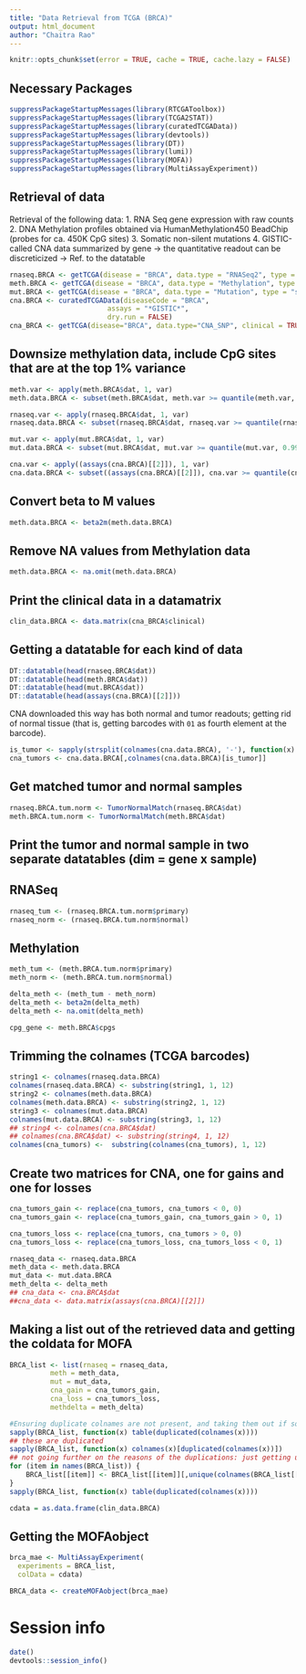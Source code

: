 ```yaml
---
title: "Data Retrieval from TCGA (BRCA)"
output: html_document
author: "Chaitra Rao"
---
```


```r
knitr::opts_chunk$set(error = TRUE, cache = TRUE, cache.lazy = FALSE)
```

## Necessary Packages

```r
suppressPackageStartupMessages(library(RTCGAToolbox))
suppressPackageStartupMessages(library(TCGA2STAT))
suppressPackageStartupMessages(library(curatedTCGAData))
suppressPackageStartupMessages(library(devtools))
suppressPackageStartupMessages(library(DT))
suppressPackageStartupMessages(library(lumi))
suppressPackageStartupMessages(library(MOFA))
suppressPackageStartupMessages(library(MultiAssayExperiment))
```

## Retrieval of data

Retrieval of the following data:
1. RNA Seq gene expression with raw counts
2. DNA Methylation profiles obtained via HumanMethylation450 BeadChip (probes for ca. 450K CpG sites)
3. Somatic non-silent mutations
4. GISTIC-called CNA data summarized by gene -> the quantitative readout can be discreticized -> Ref. to the datatable

```r
rnaseq.BRCA <- getTCGA(disease = "BRCA", data.type = "RNASeq2", type = "RPKM")
meth.BRCA <- getTCGA(disease = "BRCA", data.type = "Methylation", type = "450K")
mut.BRCA <- getTCGA(disease = "BRCA", data.type = "Mutation", type = "somatic")
cna.BRCA <- curatedTCGAData(diseaseCode = "BRCA",
                        assays = "*GISTIC*",
                        dry.run = FALSE)
cna_BRCA <- getTCGA(disease="BRCA", data.type="CNA_SNP", clinical = TRUE)

```

## Downsize methylation data, include CpG sites that are at the top 1% variance

```r
meth.var <- apply(meth.BRCA$dat, 1, var)
meth.data.BRCA <- subset(meth.BRCA$dat, meth.var >= quantile(meth.var, 0.99, na.rm=T) & !is.na(meth.var))
```

```r
rnaseq.var <- apply(rnaseq.BRCA$dat, 1, var)
rnaseq.data.BRCA <- subset(rnaseq.BRCA$dat, rnaseq.var >= quantile(rnaseq.var, 0.99, na.rm=T) & !is.na(rnaseq.var))
```

```r
mut.var <- apply(mut.BRCA$dat, 1, var)
mut.data.BRCA <- subset(mut.BRCA$dat, mut.var >= quantile(mut.var, 0.99, na.rm=T) & !is.na(mut.var))
```

```r
cna.var <- apply((assays(cna.BRCA)[[2]]), 1, var)
cna.data.BRCA <- subset((assays(cna.BRCA)[[2]]), cna.var >= quantile(cna.var, 0.99, na.rm=T) & !is.na(cna.var))
```

## Convert beta to M values

```r
meth.data.BRCA <- beta2m(meth.data.BRCA)
```

## Remove NA values from Methylation data

```r
meth.data.BRCA <- na.omit(meth.data.BRCA)
```


## Print the clinical data in a datamatrix

```r
clin_data.BRCA <- data.matrix(cna_BRCA$clinical)
```

## Getting a datatable for each kind of data

```r
DT::datatable(head(rnaseq.BRCA$dat))
DT::datatable(head(meth.BRCA$dat))
DT::datatable(head(mut.BRCA$dat))
DT::datatable(head(assays(cna.BRCA)[[2]]))
```

CNA downloaded this way has both normal and tumor readouts; getting rid of normal tissue (that is, getting barcodes with `01` as fourth element at the barcode).

```r
is_tumor <- sapply(strsplit(colnames(cna.data.BRCA), '-'), function(x) return(grepl('^01', x[4])))
cna_tumors <- cna.data.BRCA[,colnames(cna.data.BRCA)[is_tumor]]
```

## Get matched tumor and normal samples

```r
rnaseq.BRCA.tum.norm <- TumorNormalMatch(rnaseq.BRCA$dat)
meth.BRCA.tum.norm <- TumorNormalMatch(meth.BRCA$dat)

```

## Print the tumor and normal sample in two separate datatables (dim = gene x sample)

## RNASeq

```r
rnaseq_tum <- (rnaseq.BRCA.tum.norm$primary)
rnaseq_norm <- (rnaseq.BRCA.tum.norm$normal)
```

## Methylation

```r
meth_tum <- (meth.BRCA.tum.norm$primary)
meth_norm <- (meth.BRCA.tum.norm$normal)
```

```r
delta_meth <- (meth_tum - meth_norm)
delta_meth <- beta2m(delta_meth)
delta_meth <- na.omit(delta_meth)

```

```r
cpg_gene <- meth.BRCA$cpgs
```

## Trimming the colnames (TCGA barcodes)

```r
string1 <- colnames(rnaseq.data.BRCA)
colnames(rnaseq.data.BRCA) <- substring(string1, 1, 12)
string2 <- colnames(meth.data.BRCA)
colnames(meth.data.BRCA) <- substring(string2, 1, 12)
string3 <- colnames(mut.data.BRCA)
colnames(mut.data.BRCA) <- substring(string3, 1, 12)
## string4 <- colnames(cna.BRCA$dat)
## colnames(cna.BRCA$dat) <- substring(string4, 1, 12)
colnames(cna_tumors) <-  substring(colnames(cna_tumors), 1, 12)

```

## Create two matrices for CNA, one for gains and one for losses

```r
cna_tumors_gain <- replace(cna_tumors, cna_tumors < 0, 0)
cna_tumors_gain <- replace(cna_tumors_gain, cna_tumors_gain > 0, 1)
```

```r
cna_tumors_loss <- replace(cna_tumors, cna_tumors > 0, 0)
cna_tumors_loss <- replace(cna_tumors_loss, cna_tumors_loss < 0, 1)
```


```r
rnaseq_data <- rnaseq.data.BRCA
meth_data <- meth.data.BRCA
mut_data <- mut.data.BRCA
meth_delta <- delta_meth
## cna_data <- cna.BRCA$dat
##cna_data <- data.matrix(assays(cna.BRCA)[[2]])

```

## Making a list out of the retrieved data and getting the coldata for MOFA

```r
BRCA_list <- list(rnaseq = rnaseq_data,
          meth = meth_data,
          mut = mut_data,
          cna_gain = cna_tumors_gain,
          cna_loss = cna_tumors_loss,
          methdelta = meth_delta)

#Ensuring duplicate colnames are not present, and taking them out if so
sapply(BRCA_list, function(x) table(duplicated(colnames(x))))
## these are duplicated
sapply(BRCA_list, function(x) colnames(x)[duplicated(colnames(x))])
## not going further on the reasons of the duplications: just getting unique stuff
for (item in names(BRCA_list)) {
    BRCA_list[[item]] <- BRCA_list[[item]][,unique(colnames(BRCA_list[[item]]))]
}
sapply(BRCA_list, function(x) table(duplicated(colnames(x))))
```

```r
cdata = as.data.frame(clin_data.BRCA)
```

## Getting the MOFAobject

```r
brca_mae <- MultiAssayExperiment(
  experiments = BRCA_list, 
  colData = cdata)

BRCA_data <- createMOFAobject(brca_mae)

```

# Session info

```r
date()
devtools::session_info()
```




